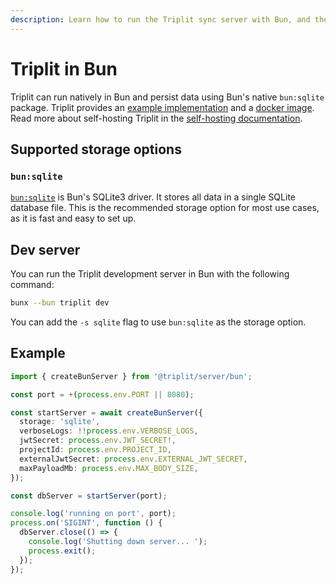 ```yaml
---
description: Learn how to run the Triplit sync server with Bun, and the supported storage options - SQLite.
---
```


# Triplit in Bun

Triplit can run natively in Bun and persist data using Bun's native `bun:sqlite` package. Triplit provides an [example implementation](https://github.com/aspen-cloud/triplit/tree/main/packages/bun-server) and a [docker image](https://hub.docker.com/r/aspencloud/triplit-server-bun). Read more about self-hosting Triplit in the [self-hosting documentation](/self-hosting).

## Supported storage options

### `bun:sqlite`

[`bun:sqlite`](https://bun.sh/docs/api/sqlite) is Bun's SQLite3 driver. It stores all data in a single SQLite database file. This is the recommended storage option for most use cases, as it is fast and easy to set up.

## Dev server

You can run the Triplit development server in Bun with the following command:

```bash
bunx --bun triplit dev
```

You can add the `-s sqlite` flag to use `bun:sqlite` as the storage option.

## Example

```typescript
import { createBunServer } from '@triplit/server/bun';

const port = +(process.env.PORT || 8080);

const startServer = await createBunServer({
  storage: 'sqlite',
  verboseLogs: !!process.env.VERBOSE_LOGS,
  jwtSecret: process.env.JWT_SECRET!,
  projectId: process.env.PROJECT_ID,
  externalJwtSecret: process.env.EXTERNAL_JWT_SECRET,
  maxPayloadMb: process.env.MAX_BODY_SIZE,
});

const dbServer = startServer(port);

console.log('running on port', port);
process.on('SIGINT', function () {
  dbServer.close(() => {
    console.log('Shutting down server... ');
    process.exit();
  });
});
```
